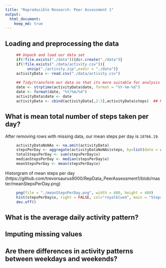 ```yaml
---
title: "Reproducible Research: Peer Assessment 1"
output: 
  html_document:
    keep_md: true
---
```



## Loading and preprocessing the data
```r
     ## Unpack and load our data set
     if(!file.exists("./data")){dir.create("./data")}
     if(!file.exists("./data/activity.csv")){
          unzip("./activity.zip",exdir = "./data")}
     activityData <- read.csv("./data/activity.csv")
     
     ## Tidy/transform our data so that its more suitable for analysis
     date <- strptime(activityData$date, format = "%Y-%m-%d")
     date <- format(date, "%Y/%m/%d")
     activityData$date <- date
     activityData <- cbind(activityData[,2:3],activityData$steps)  ## Reorder variables
```


## What is mean total number of steps taken per day?

After removing rows with missing data, our mean steps per day is `10766.19`.

```r
     activityDataNoNAs <- na.omit(activityData)
     stepsPerDay <- aggregate(activityDataNoNAs$steps, by=list(date = activityDataNoNAs$date), FUN=sum)
     totalStepsPerDay <- sum(stepsPerDay$x)
     medianStepsPerDay <- median(stepsPerDay$x)
     meanStepsPerDay <- mean(stepsPerDay$x)
```

Historgram of mean steps per day
(https://github.com/trevorsaurus9000/RepData_PeerAssessment1/blob/master/meanStepsPerDay.png)

```r
     png(file = "./meanStepsPerDay.png", width = 480, height = 480)
     hist(stepsPerDay$x, right = FALSE, col="royalblue4", main = "Steps Taken Per Day", xlab = "Steps")
     dev.off()
```

## What is the average daily activity pattern?



## Imputing missing values



## Are there differences in activity patterns between weekdays and weekends?
